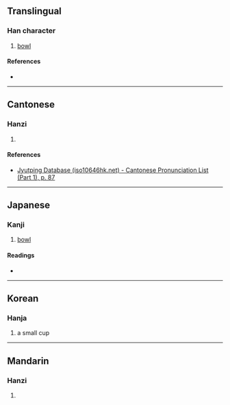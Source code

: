 {{character info/new}}
==Translingual==

===Han character===
{{Han char|rn=32|rad=土|as=08|sn=11|four=|canj=GJNU|ids=⿰土宛}}

# [[bowl]]

====References====
* {{Han ref|kx=0230.310|dkj=05171|dj=0466.360|hdz=10458.050|uh=57E6|ud=22502}}

----

==Cantonese==

===Hanzi===
{{yue-hanzi|jyut=[[wun2]]|y=wun2}}

# {{rfdef|yue|sort=土08}}

====References====
* [http://www.iso10646hk.net/jp/document/download.jsp Jyutping Database (iso10646hk.net) - Cantonese Pronunciation List (Part 1), p. 87]

----

==Japanese==

===Kanji===
{{ja-kanji|grade=|rs=土08}}

# [[bowl]]

====Readings====
* {{ja-readings|on=[[わん]] (wan)|kun=}}

----

==Korean==

===Hanja===
{{ko-hanja|hangeul=완|rv=wan|mr=wan}}

# a small cup

----

==Mandarin==

===Hanzi===
{{cmn-hanzi|pin=[[wǎn]] ([[wan3]])|wg=wan<sup>3</sup>}}

# {{rfdef|cmn|sort=土08}}